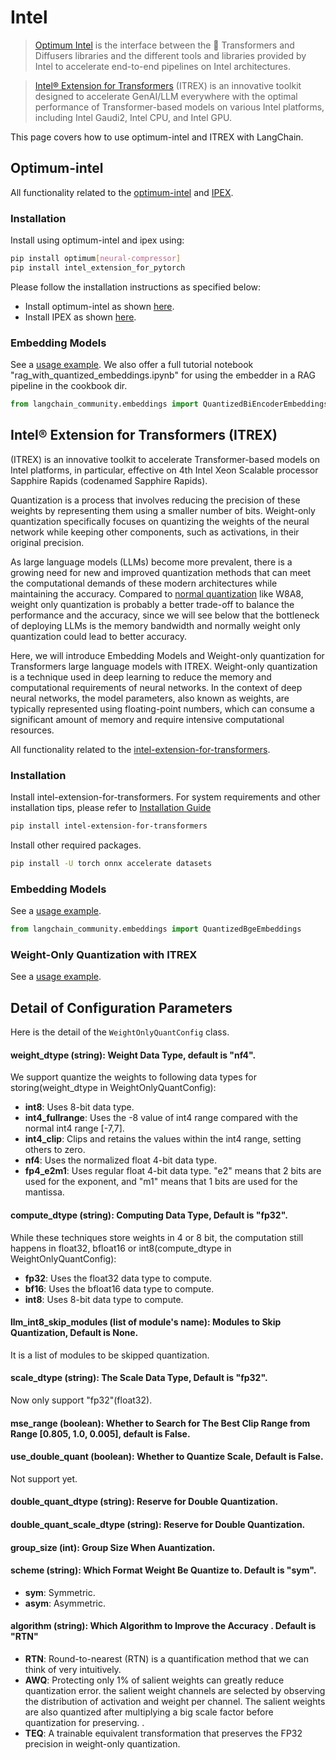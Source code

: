 # Intel

>[Optimum Intel](https://github.com/huggingface/optimum-intel?tab=readme-ov-file#optimum-intel) is the interface between the 🤗 Transformers and Diffusers libraries and the different tools and libraries provided by Intel to accelerate end-to-end pipelines on Intel architectures.

>[Intel® Extension for Transformers](https://github.com/intel/intel-extension-for-transformers?tab=readme-ov-file#intel-extension-for-transformers) (ITREX) is an innovative toolkit designed to accelerate GenAI/LLM everywhere with the optimal performance of Transformer-based models on various Intel platforms, including Intel Gaudi2, Intel CPU, and Intel GPU.

This page covers how to use optimum-intel and ITREX with LangChain.

## Optimum-intel

All functionality related to the [optimum-intel](https://github.com/huggingface/optimum-intel.git) and [IPEX](https://github.com/intel/intel-extension-for-pytorch).

### Installation

Install using optimum-intel and ipex using:

```bash
pip install optimum[neural-compressor]
pip install intel_extension_for_pytorch
```

Please follow the installation instructions as specified below:

* Install optimum-intel as shown [here](https://github.com/huggingface/optimum-intel).
* Install IPEX as shown [here](https://intel.github.io/intel-extension-for-pytorch/index.html#installation?platform=cpu&version=v2.2.0%2Bcpu).

### Embedding Models

See a [usage example](/docs/integrations/text_embedding/optimum_intel).
We also offer a full tutorial notebook "rag_with_quantized_embeddings.ipynb" for using the embedder in a RAG pipeline in the cookbook dir.

```python
from langchain_community.embeddings import QuantizedBiEncoderEmbeddings
```

## Intel® Extension for Transformers (ITREX)
(ITREX) is an innovative toolkit to accelerate Transformer-based models on Intel platforms, in particular, effective on 4th Intel Xeon Scalable processor Sapphire Rapids (codenamed Sapphire Rapids).

Quantization is a process that involves reducing the precision of these weights by representing them using a smaller number of bits. Weight-only quantization specifically focuses on quantizing the weights of the neural network while keeping other components, such as activations, in their original precision.

As large language models (LLMs) become more prevalent, there is a growing need for new and improved quantization methods that can meet the computational demands of these modern architectures while maintaining the accuracy. Compared to [normal quantization](https://github.com/intel/intel-extension-for-transformers/blob/main/docs/quantization.md) like W8A8, weight only quantization is probably a better trade-off to balance the performance and the accuracy, since we will see below that the bottleneck of deploying LLMs is the memory bandwidth and normally weight only quantization could lead to better accuracy.

Here, we will introduce Embedding Models and Weight-only quantization for Transformers large language models with ITREX. Weight-only quantization is a technique used in deep learning to reduce the memory and computational requirements of neural networks. In the context of deep neural networks, the model parameters, also known as weights, are typically represented using floating-point numbers, which can consume a significant amount of memory and require intensive computational resources.

All functionality related to the [intel-extension-for-transformers](https://github.com/intel/intel-extension-for-transformers).

### Installation

Install intel-extension-for-transformers. For system requirements and other installation tips, please refer to [Installation Guide](https://github.com/intel/intel-extension-for-transformers/blob/main/docs/installation.md)

```bash
pip install intel-extension-for-transformers
```
Install other required packages.

```bash
pip install -U torch onnx accelerate datasets
```

### Embedding Models

See a [usage example](/docs/integrations/text_embedding/itrex).

```python
from langchain_community.embeddings import QuantizedBgeEmbeddings
```

### Weight-Only Quantization with ITREX

See a [usage example](/docs/integrations/llms/weight_only_quantization).

## Detail of Configuration Parameters

Here is the detail of the `WeightOnlyQuantConfig` class.

#### weight_dtype (string): Weight Data Type, default is "nf4".
We support quantize the weights to following data types for storing(weight_dtype in WeightOnlyQuantConfig):
* **int8**: Uses 8-bit data type.
* **int4_fullrange**: Uses the -8 value of int4 range compared with the normal int4 range [-7,7].
* **int4_clip**: Clips and retains the values within the int4 range, setting others to zero.
* **nf4**: Uses the normalized float 4-bit data type.
* **fp4_e2m1**: Uses regular float 4-bit data type. "e2" means that 2 bits are used for the exponent, and "m1" means that 1 bits are used for the mantissa.

#### compute_dtype (string): Computing Data Type, Default is "fp32".
While these techniques store weights in 4 or 8 bit, the computation still happens in float32, bfloat16 or int8(compute_dtype in WeightOnlyQuantConfig):
* **fp32**: Uses the float32 data type to compute.
* **bf16**: Uses the bfloat16 data type to compute.
* **int8**: Uses 8-bit data type to compute.

#### llm_int8_skip_modules (list of module's name): Modules to Skip Quantization, Default is None.
It is a list of modules to be skipped quantization.

#### scale_dtype (string): The Scale Data Type, Default is "fp32".
Now only support "fp32"(float32).

#### mse_range (boolean): Whether to Search for The Best Clip Range from Range [0.805, 1.0, 0.005], default is False.
#### use_double_quant (boolean): Whether to Quantize Scale, Default is False.
Not support yet.
#### double_quant_dtype (string): Reserve for Double Quantization.
#### double_quant_scale_dtype (string): Reserve for Double Quantization.
#### group_size (int): Group Size When Auantization.
#### scheme (string): Which Format Weight Be Quantize to. Default is "sym".
* **sym**: Symmetric.
* **asym**: Asymmetric.
#### algorithm (string): Which Algorithm to Improve the Accuracy . Default is "RTN"
* **RTN**: Round-to-nearest (RTN) is a quantification method that we can think of very intuitively.
* **AWQ**: Protecting only 1% of salient weights can greatly reduce quantization error. the salient weight channels are selected by observing the distribution of activation and weight per channel. The salient weights are also quantized after multiplying a big scale factor before quantization for preserving. .
* **TEQ**: A trainable equivalent transformation that preserves the FP32 precision in weight-only quantization.
